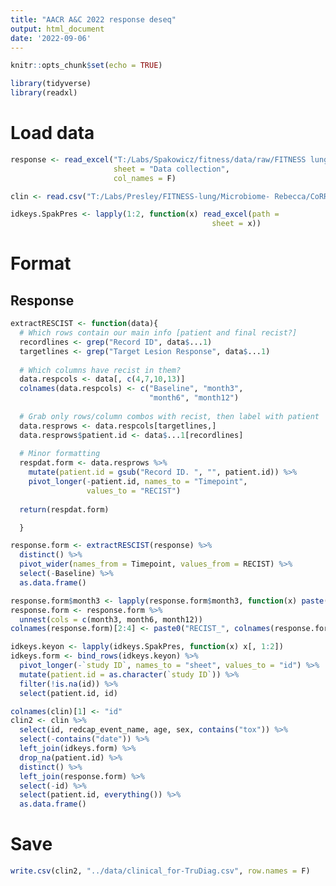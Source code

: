 ```yaml
---
title: "AACR A&C 2022 response deseq"
output: html_document
date: '2022-09-06'
---
```


```r
knitr::opts_chunk$set(echo = TRUE)

library(tidyverse)
library(readxl)
```

# Load data

```r
response <- read_excel("T:/Labs/Spakowicz/fitness/data/raw/FITNESS lung RECIST final collection.xlsx",
                       sheet = "Data collection",
                       col_names = F)

clin <- read.csv("T:/Labs/Presley/FITNESS-lung/Microbiome- Rebecca/CoRR5512FITNESSCalcu_DATA_2022-05-31_0923.csv", stringsAsFactors = F)

idkeys.SpakPres <- lapply(1:2, function(x) read_excel(path =                                             "T:/Labs/Presley/FITNESS-lung/Microbiome- Rebecca/OSU-18055 shared patient log.xlsx",
                                             sheet = x))
```

# Format

## Response

```r
extractRESCIST <- function(data){
  # Which rows contain our main info [patient and final recist?]
  recordlines <- grep("Record ID", data$...1)
  targetlines <- grep("Target Lesion Response", data$...1)
  
  # Which columns have recist in them?
  data.respcols <- data[, c(4,7,10,13)]
  colnames(data.respcols) <- c("Baseline", "month3", 
                               "month6", "month12")
  
  # Grab only rows/column combos with recist, then label with patient
  data.resprows <- data.respcols[targetlines,]
  data.resprows$patient.id <- data$...1[recordlines]
  
  # Minor formatting
  respdat.form <- data.resprows %>%
    mutate(patient.id = gsub("Record ID. ", "", patient.id)) %>%
    pivot_longer(-patient.id, names_to = "Timepoint",
                 values_to = "RECIST")
  
  return(respdat.form)

  }
```

```r
response.form <- extractRESCIST(response) %>%
  distinct() %>%
  pivot_wider(names_from = Timepoint, values_from = RECIST) %>%
  select(-Baseline) %>%
  as.data.frame() 

response.form$month3 <- lapply(response.form$month3, function(x) paste(x, collapse = ", "))
response.form <- response.form %>%
  unnest(cols = c(month3, month6, month12))
colnames(response.form)[2:4] <- paste0("RECIST_", colnames(response.form[2:4]))
```

```r
idkeys.keyon <- lapply(idkeys.SpakPres, function(x) x[, 1:2])
idkeys.form <- bind_rows(idkeys.keyon) %>%
  pivot_longer(-`study ID`, names_to = "sheet", values_to = "id") %>%
  mutate(patient.id = as.character(`study ID`)) %>%
  filter(!is.na(id)) %>%
  select(patient.id, id)

colnames(clin)[1] <- "id"
clin2 <- clin %>%
  select(id, redcap_event_name, age, sex, contains("tox")) %>%
  select(-contains("date")) %>%
  left_join(idkeys.form) %>%
  drop_na(patient.id) %>%
  distinct() %>%
  left_join(response.form) %>%
  select(-id) %>%
  select(patient.id, everything()) %>%
  as.data.frame()
```



# Save

```r
write.csv(clin2, "../data/clinical_for-TruDiag.csv", row.names = F)
```

